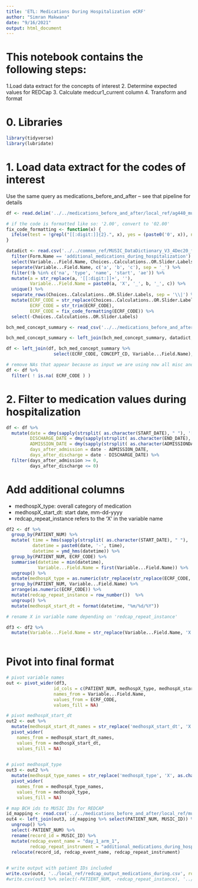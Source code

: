 ```yaml
---
title: 'ETL: Medications During Hospitalization eCRF'
author: "Simran Makwana"
date: "9/16/2021"
output: html_document
---
```


# This notebook contains the following steps:
1.Load data extract for the concepts of interest
2. Determine expected values for REDCap 
3. Calculate medcur1_current column
4. Transform and format

# 0. Libraries
```r
library(tidyverse)
library(lubridate)
```

# 1. Load data extract for the codes of interest
Use the same query as medications_before_and_after -- see that pipeline for details
```r

df <- read.delim('../../medications_before_and_after/local_ref/ag440_music_meds_nov21.dsv')

# if the code is formatted like so: '2.00', convert to '02.00'
fix_code_formatting <- function(x) {
  ifelse(test = !grepl("[[:digit:]]{2}.", x), yes = (paste0('0', x)), no = (x))
}

datadict <- read.csv('../../common_ref/MUSIC_DataDictionary_V3_4Dec20_final version_clean_0.csv') %>%
  filter(Form.Name == 'additional_medications_during_hospitalization') %>%
  select(Variable...Field.Name, Choices..Calculations..OR.Slider.Labels) %>%
  separate(Variable...Field.Name, c('a', 'b', 'c'), sep = '_') %>%
  filter(!b %in% c('na', 'type', 'name', 'start', 'ae')) %>%
  mutate(a = str_replace(a, '[[:digit:]]+', ''),
         Variable...Field.Name = paste0(a, 'X', '_', b, '_', c)) %>%
  unique() %>% 
  separate_rows(Choices..Calculations..OR.Slider.Labels, sep = '\\|') %>%
  mutate(ECRF_CODE = str_replace(Choices..Calculations..OR.Slider.Labels, ',.*$', ''),
         ECRF_CODE = str_trim(ECRF_CODE),
         ECRF_CODE = fix_code_formatting(ECRF_CODE)) %>%
  select(-Choices..Calculations..OR.Slider.Labels)

bch_med_concept_summary <- read_csv('../../medications_before_and_after/data/bch_med_concept_summary_toReview_Tuesday.csv')

bch_med_concept_summary <- left_join(bch_med_concept_summary, datadict, by = 'ECRF_CODE')

df <- left_join(df, bch_med_concept_summary %>% 
                  select(ECRF_CODE, CONCEPT_CD, Variable...Field.Name), by = 'CONCEPT_CD') 

# remove NAs that appear because as input we are using now all misc and all medications
df <- df %>%
  filter( ! is.na( ECRF_CODE ) )
```

# 2. Filter to medication values during hospitalization

```r
df <- df %>%
  mutate(date = dmy(sapply(strsplit( as.character(START_DATE), " "), '[', 1)),
         DISCHARGE_DATE = dmy(sapply(strsplit( as.character(END_DATE), " "), '[', 1)),
         ADMISSION_DATE = dmy(sapply(strsplit( as.character(ADMISSIONDATE), " "), '[', 1)),
         days_after_admission = date - ADMISSION_DATE,
         days_after_discharge = date - DISCHARGE_DATE) %>%
  filter(days_after_admission >= 0,
         days_after_discharge <= 0)
```

# Add additional columns
- medhospX_type: overall category of medication
- medhospX_start_dt: start date, mm-dd-yyyy
- redcap_repeat_instance refers to the 'X' in the variable name
```r
df2 <- df %>%
  group_by(PATIENT_NUM) %>%
  mutate( time = hms(sapply(strsplit( as.character(START_DATE), " "), '[', 2)),
          datetime = paste0(date, '-', time),
          datetime = ymd_hms(datetime)) %>%
  group_by(PATIENT_NUM, ECRF_CODE) %>%
  summarise(datetime = min(datetime),
            Variable...Field.Name = first(Variable...Field.Name)) %>%
  ungroup() %>%
  mutate(medhospX_type = as.numeric(str_replace(str_replace(ECRF_CODE, '\\...', ''), '^0', ''))) %>%
  group_by(PATIENT_NUM, Variable...Field.Name) %>%
  arrange(as.numeric(ECRF_CODE)) %>%
  mutate(redcap_repeat_instance = row_number())  %>%
  ungroup() %>%
  mutate(medhospX_start_dt = format(datetime, "%m/%d/%Y"))

# rename X in variable name depending on 'redcap_repeat_instance'

df3 <- df2 %>%
  mutate(Variable...Field.Name = str_replace(Variable...Field.Name, 'X', as.character(redcap_repeat_instance)))
  
```

# Pivot into final format
```r

# pivot variable names
out <- pivot_wider(df3,
                  id_cols = c(PATIENT_NUM, medhospX_type, medhospX_start_dt, redcap_repeat_instance),   
                  names_from = Variable...Field.Name,
                  values_from = ECRF_CODE,
                  values_fill = NA) 

# pivot medhospX_start_dt
out2 <- out %>%
  mutate(medhospX_start_dt_names = str_replace('medhospX_start_dt', 'X', as.character(redcap_repeat_instance))) %>%
  pivot_wider(
    names_from = medhospX_start_dt_names,
    values_from = medhospX_start_dt,
    values_fill = NA)
  

# pivot medhospX_type
out3 <- out2 %>%
  mutate(medhospX_type_names = str_replace('medhospX_type', 'X', as.character(redcap_repeat_instance))) %>%
  pivot_wider(
    names_from = medhospX_type_names,
    values_from = medhospX_type,
    values_fill = NA)

# map BCH ids to MUSIC IDs for REDCAP
id_mapping <- read.csv('../../medications_before_and_after/local_ref/music_id_mapping.csv')
out4 <- left_join(out3, id_mapping %>% select(PATIENT_NUM, MUSIC_ID)) %>% 
  ungroup() %>% 
  select(-PATIENT_NUM) %>%
  rename(record_id = MUSIC_ID) %>%
  mutate(redcap_event_name = "day_1_arm_1",
         redcap_repeat_instrument = "additional_medications_during_hospitalization") %>%
  relocate(record_id, redcap_event_name, redcap_repeat_instrument) 
  

# write output with patient IDs included
write.csv(out4, '../local_ref/redcap_output_medications_during.csv', row.names = FALSE, na = '')
#write.csv(out3 %>% select(-PATIENT_NUM, -redcap_repeat_instance), '../local_ref/redcap_output_medications_during.csv', row.names = FALSE)


```



